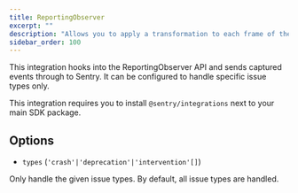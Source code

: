 ```yaml
---
title: ReportingObserver
excerpt: ""
description: "Allows you to apply a transformation to each frame of the stack trace."
sidebar_order: 100
---
```


This integration hooks into the ReportingObserver API and sends captured events through to Sentry. It can be configured to handle specific issue types only.

This integration requires you to install `@sentry/integrations` next to your main SDK package.

<PlatformContent includePath="configuration/reporting-observer" />

## Options

- `types` (`'crash'|'deprecation'|'intervention'[]`)

Only handle the given issue types. By default, all issue types are handled.
